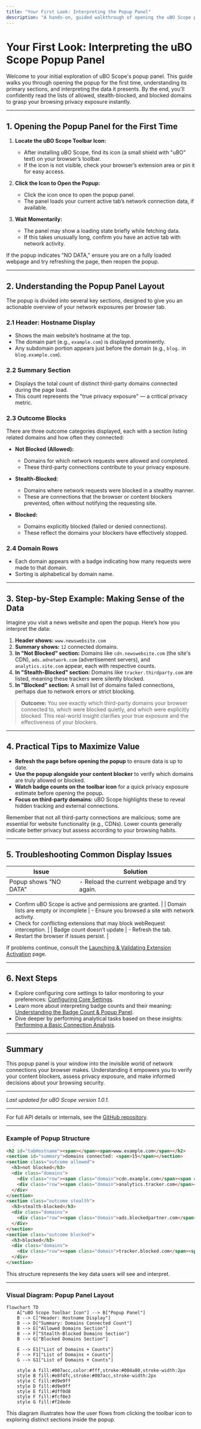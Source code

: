 ```yaml
---
title: "Your First Look: Interpreting the Popup Panel"
description: "A hands-on, guided walkthrough of opening the uBO Scope popup for the first time, understanding core sections, and making sense of allowed, blocked, and stealth domains. Learn how to get actionable value right away."
---
```


# Your First Look: Interpreting the uBO Scope Popup Panel

Welcome to your initial exploration of uBO Scope's popup panel. This guide walks you through opening the popup for the first time, understanding its primary sections, and interpreting the data it presents. By the end, you'll confidently read the lists of allowed, stealth-blocked, and blocked domains to grasp your browsing privacy exposure instantly.

---

## 1. Opening the Popup Panel for the First Time

1. **Locate the uBO Scope Toolbar Icon:**
   - After installing uBO Scope, find its icon (a small shield with "uBO" text) on your browser’s toolbar.
   - If the icon is not visible, check your browser’s extension area or pin it for easy access.

2. **Click the Icon to Open the Popup:**
   - Click the icon once to open the popup panel.
   - The panel loads your current active tab’s network connection data, if available.

3. **Wait Momentarily:**
   - The panel may show a loading state briefly while fetching data.
   - If this takes unusually long, confirm you have an active tab with network activity.

<Check>
If the popup indicates "NO DATA," ensure you are on a fully loaded webpage and try refreshing the page, then reopen the popup.
</Check>

---

## 2. Understanding the Popup Panel Layout

The popup is divided into several key sections, designed to give you an actionable overview of your network exposures per browser tab.

### 2.1 Header: Hostname Display

- Shows the main website’s hostname at the top.
- The domain part (e.g., `example.com`) is displayed prominently.
- Any subdomain portion appears just before the domain (e.g., `blog.` in `blog.example.com`).

### 2.2 Summary Section

- Displays the total count of distinct third-party domains connected during the page load.
- This count represents the "true privacy exposure" — a critical privacy metric.

### 2.3 Outcome Blocks

There are three outcome categories displayed, each with a section listing related domains and how often they connected:

- **Not Blocked (Allowed):**
  - Domains for which network requests were allowed and completed.
  - These third-party connections contribute to your privacy exposure.

- **Stealth-Blocked:**
  - Domains where network requests were blocked in a stealthy manner.
  - These are connections that the browser or content blockers prevented, often without notifying the requesting site.

- **Blocked:**
  - Domains explicitly blocked (failed or denied connections).
  - These reflect the domains your blockers have effectively stopped.

### 2.4 Domain Rows

- Each domain appears with a badge indicating how many requests were made to that domain.
- Sorting is alphabetical by domain name.

---

## 3. Step-by-Step Example: Making Sense of the Data

Imagine you visit a news website and open the popup. Here’s how you interpret the data:

1. **Header shows:** `www.newswebsite.com`
2. **Summary shows:** `12` connected domains.
3. **In "Not Blocked" section:** Domains like `cdn.newswebsite.com` (the site's CDN), `ads.adnetwork.com` (advertisement servers), and `analytics.site.com` appear, each with respective counts.
4. **In "Stealth-Blocked" section:** Domains like `tracker.thirdparty.com` are listed, meaning these trackers were silently blocked.
5. **In "Blocked" section:** A small list of domains failed connections, perhaps due to network errors or strict blocking.

> **Outcome:** You see exactly which third-party domains your browser connected to, which were blocked quietly, and which were explicitly blocked. This real-world insight clarifies your true exposure and the effectiveness of your blockers.

---

## 4. Practical Tips to Maximize Value

- **Refresh the page before opening the popup** to ensure data is up to date.
- **Use the popup alongside your content blocker** to verify which domains are truly allowed or blocked.
- **Watch badge counts on the toolbar icon** for a quick privacy exposure estimate before opening the popup.
- **Focus on third-party domains:** uBO Scope highlights these to reveal hidden tracking and external connections.

<Warning>
Remember that not all third-party connections are malicious; some are essential for website functionality (e.g., CDNs). Lower counts generally indicate better privacy but assess according to your browsing habits.
</Warning>

---

## 5. Troubleshooting Common Display Issues

| Issue                                 | Solution                                                               |
|---------------------------------------|------------------------------------------------------------------------|
| Popup shows "NO DATA"                 | - Reload the current webpage and try again.
- Confirm uBO Scope is active and permissions are granted.
|
| Domain lists are empty or incomplete   | - Ensure you browsed a site with network activity.
- Check for conflicting extensions that may block webRequest interception.
|
| Badge count doesn’t update             | - Refresh the tab.
- Restart the browser if issues persist.
|

If problems continue, consult the [Launching & Validating Extension Activation](getting-started/first-run-and-configuration/launch-validate-extension) page.

---

## 6. Next Steps

- Explore configuring core settings to tailor monitoring to your preferences: [Configuring Core Settings](getting-started/first-run-and-configuration/configuring-extension-basics).
- Learn more about interpreting badge counts and their meaning: [Understanding the Badge Count & Popup Panel](guides/getting-started-essentials/interpreting-badge-popup).
- Dive deeper by performing analytical tasks based on these insights: [Performing a Basic Connection Analysis](guides/getting-started-essentials/basic-connection-analysis).

---

## Summary
This popup panel is your window into the invisible world of network connections your browser makes. Understanding it empowers you to verify your content blockers, assess privacy exposure, and make informed decisions about your browsing security.

---

_Last updated for uBO Scope version 1.0.1._

---

For full API details or internals, see the [GitHub repository](https://github.com/gorhill/uBO-Scope).


---

### Example of Popup Structure

```html
<h2 id="tabHostname"><span></span><span>www.example.com</span></h2>
<section id="summary">domains connected: <span>15</span></section>
<section class="outcome allowed">
  <h3>not blocked</h3>
  <div class="domains">
    <div class="row"><span class="domain">cdn.example.com</span><span class="count badge">10</span></div>
    <div class="row"><span class="domain">analytics.tracker.com</span><span class="count badge">4</span></div>
  </div>
</section>
<section class="outcome stealth">
  <h3>stealth-blocked</h3>
  <div class="domains">
    <div class="row"><span class="domain">ads.blockedpartner.com</span><span class="count badge">3</span></div>
  </div>
</section>
<section class="outcome blocked">
  <h3>blocked</h3>
  <div class="domains">
    <div class="row"><span class="domain">tracker.blocked.com</span><span class="count badge">1</span></div>
  </div>
</section>
```

This structure represents the key data users will see and interpret.

---

### Visual Diagram: Popup Panel Layout

```mermaid
flowchart TD
    A["uBO Scope Toolbar Icon"] --> B["Popup Panel"]
    B --> C["Header: Hostname Display"]
    B --> D["Summary: Domains Connected Count"]
    B --> E["Allowed Domains Section"]
    B --> F["Stealth-Blocked Domains Section"]
    B --> G["Blocked Domains Section"]

    E --> E1["List of Domains + Counts"]
    F --> F1["List of Domains + Counts"]
    G --> G1["List of Domains + Counts"]

    style A fill:#007acc,color:#fff,stroke:#004a80,stroke-width:2px
    style B fill:#e8f4fc,stroke:#007acc,stroke-width:2px
    style C fill:#d9e9ff
    style D fill:#d9e9ff
    style E fill:#dff0d8
    style F fill:#fcf8e3
    style G fill:#f2dede
```

This diagram illustrates how the user flows from clicking the toolbar icon to exploring distinct sections inside the popup.
